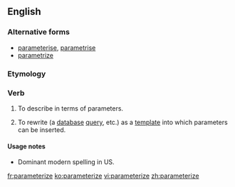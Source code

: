 ==English==

===Alternative forms===
* [[parameterise]], [[parametrise]] {{qualifier|UK}}
* [[parametrize]] {{qualifier|US}}

===Etymology===
{{suffix|parameter|ize|lang=en}}

===Verb===
{{en-verb|parameteriz}}

# {{context|transitive|lang=en}} To describe in terms of parameters.
# {{context|computing|transitive|lang=en}} To rewrite (a [[database]] [[query]], etc.) as a [[template]] into which parameters can be inserted.

====Usage notes====
* Dominant modern spelling in US.

[[fr:parameterize]]
[[ko:parameterize]]
[[vi:parameterize]]
[[zh:parameterize]]